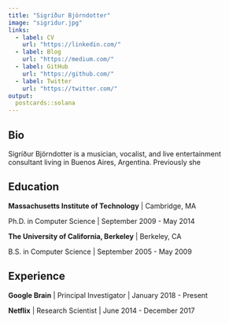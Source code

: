 ```yaml
---
title: "Sigríður Björndotter"
image: "sigridur.jpg"
links:
  - label: CV
    url: "https://linkedin.com/"
  - label: Blog
    url: "https://medium.com/"
  - label: GitHub
    url: "https://github.com/"
  - label: Twitter
    url: "https://twitter.com/"
output:
  postcards::solana
---
```

 
## Bio

Sigríður Björndotter is a musician, vocalist, and live entertainment consultant
living in Buenos Aires, Argentina. Previously she 

## Education

**Massachusetts Institute of Technology** | Cambridge, MA

Ph.D. in Computer Science | September 2009 - May 2014

**The University of California, Berkeley** | Berkeley, CA

B.S. in Computer Science | September 2005 - May 2009

## Experience

**Google Brain** | Principal Investigator | January 2018 - Present

**Netflix** | Research Scientist | June 2014 - December 2017
